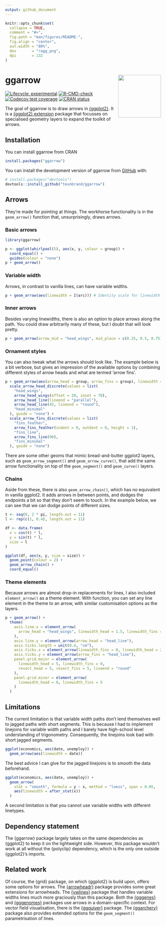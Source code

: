 ```yaml
---
output: github_document
---
```


<!-- README.md is generated from README.Rmd. Please edit that file -->

```r
knitr::opts_chunk$set(
  collapse = TRUE,
  comment = "#>",
  fig.path = "man/figures/README-",
  fig.align = "center",
  out.width = "80%",
  dev       = "ragg_png",
  dpi       = 132
)
```

# ggarrow <img src="man/figures/logo.png" align="right" height="138" />

<!-- badges: start -->
[![Lifecycle: experimental](https://img.shields.io/badge/lifecycle-experimental-orange.svg)](https://lifecycle.r-lib.org/articles/stages.html#experimental)
[![R-CMD-check](https://github.com/teunbrand/ggarrow/actions/workflows/R-CMD-check.yaml/badge.svg)](https://github.com/teunbrand/ggarrow/actions/workflows/R-CMD-check.yaml)
[![Codecov test coverage](https://codecov.io/gh/teunbrand/ggarrow/branch/main/graph/badge.svg)](https://app.codecov.io/gh/teunbrand/ggarrow?branch=main)
[![CRAN status](https://www.r-pkg.org/badges/version/ggarrow)](https://CRAN.R-project.org/package=ggarrow)
<!-- badges: end -->

The goal of ggarrow is to draw arrows in [{ggplot2}](https://ggplot2.tidyverse.org/). It is a [{ggplot2} extension](https://exts.ggplot2.tidyverse.org/gallery/) package that focusses on specialised geometry layers to expand the toolkit of arrows.

## Installation

You can install ggarrow from CRAN

``` r
install.packages("ggarrow")
```

You can install the development version of ggarrow from [GitHub](https://github.com/) with:

``` r
# install.packages("devtools")
devtools::install_github("teunbrand/ggarrow")
```

## Arrows

They're made for pointing at things. The workhorse functionality is in the `geom_arrow()` function that, unsurprisingly, draws arrows. 

### Basic arrows

```r
library(ggarrow)

p <- ggplot(whirlpool(5), aes(x, y, colour = group)) +
  coord_equal() +
  guides(colour = "none")
p + geom_arrow()
```

### Variable width

Arrows, in contrast to vanilla lines, can have variable widths.

```r
p + geom_arrow(aes(linewidth = I(arc))) # Identity scale for linewidth
```

### Inner arrows

Besides varying linewidths, there is also an option to place arrows along the path. 
You could draw arbitrarily many of these, but I doubt that will look pretty.

```r
p + geom_arrow(arrow_mid = "head_wings", mid_place = c(0.25, 0.5, 0.75))
```

### Ornament styles

You can also tweak what the arrows should look like.
The example below is a bit verbose, but gives an impression of the available options by combining different styles of arrow heads and what are termed 'arrow fins'.

```r
p + geom_arrow(aes(arrow_head = group, arrow_fins = group), linewidth = 2) +
  scale_arrow_head_discrete(values = list(
    "head_wings",
    arrow_head_wings(offset = 20, inset = 70),
    arrow_head_line(lineend = "parallel"),
    arrow_head_line(45, lineend = "round"),
    "head_minimal"
  ), guide = "none") +
  scale_arrow_fins_discrete(values = list(
    "fins_feather",
    arrow_fins_feather(indent = 0, outdent = 0, height = 1),
    "fins_line",
    arrow_fins_line(90),
    "fins_minimal"
  ), guide = "none")
```

There are some other geoms that mimic bread-and-butter ggplot2 layers, such as `geom_arrow_segment()` and `geom_arrow_curve()`, that add the same arrow functionality on top of the `geom_segment()` and `geom_curve()` layers.

### Chains

Aside from these, there is also `geom_arrow_chain()`, which has no equivalent in vanilla ggplot2. It adds arrows in between points, and dodges the endpoints a bit so that they don't seem to touch. In the example below, we can see that we can dodge points of different sizes.

```r
t <- seq(0, 2 * pi, length.out = 11)
l <- rep(c(1, 0.4), length.out = 11)

df <- data.frame(
  x = cos(t) * l,
  y = sin(t) * l,
  size = l
)

ggplot(df, aes(x, y, size = size)) +
  geom_point(colour = 2) +
  geom_arrow_chain() +
  coord_equal()
```

### Theme elements

Because arrows are almost drop-in replacements for lines, I also included `element_arrow()` as a theme element. With function, you can set any line element in the theme to an arrow, with similar customisation options as the layers.

```r
p + geom_arrow() +
  theme(
    axis.line.x = element_arrow(
      arrow_head = "head_wings", linewidth_head = 1.5, linewidth_fins = 0
    ),
    axis.line.y = element_arrow(arrow_head = "head_line"),
    axis.ticks.length = unit(0.4, "cm"),
    axis.ticks.x = element_arrow(linewidth_fins = 0, linewidth_head = 2),
    axis.ticks.y = element_arrow(arrow_fins = "head_line"),
    panel.grid.major = element_arrow(
      linewidth_head = 5, linewidth_fins = 0,
      resect_head = 5, resect_fins = 5, lineend = "round"
    ),
    panel.grid.minor = element_arrow(
      linewidth_head = 0, linewidth_fins = 5
    )
  )
```

## Limitations

The current limitation is that variable width paths don't lend themselves well to jagged paths with short segments. This is because I had to implement linejoins for variable width paths and I barely have high-school level understanding of trigonometry. Consequently, the linejoins look bad with short jagged segments.

```r
ggplot(economics, aes(date, unemploy)) +
  geom_arrow(aes(linewidth = date))
```

The best advice I can give for the jagged linejoins is to smooth the data beforehand.

```r
ggplot(economics, aes(date, unemploy)) +
  geom_arrow(
    stat = "smooth", formula = y ~ x, method = "loess", span = 0.05,
    aes(linewidth = after_stat(x))
  )
```

A second limitation is that you cannot use variable widths with different linetypes.

## Dependency statement

The {ggarrow} package largely takes on the same dependencies as {ggplot2} to keep it on the lightweight side. However, this package wouldn't work at all without the {polyclip} dependency, which is the only one outside {ggplot2}'s imports.

## Related work

Of course, the {grid} package, on which {ggplot2} is build upon, offers some options for arrows.
The [{arrowheadr}](https://github.com/wjschne/arrowheadr) package provides some great extensions for arrowheads.
The [{vwlines}](https://cran.r-project.org/package=vwline) package that handles variable widths lines much more graciously than this package.
Both the [{gggenes}](https://wilkox.org/gggenes/) and [{gggenomes}](https://thackl.github.io/gggenomes/) packages use arrows in a domain-specific context.
For vector field visualisation, there is the [{ggquiver}](http://pkg.mitchelloharawild.com/ggquiver/) package.
The [{ggarchery}](https://github.com/mdhall272/ggarchery) package also provides extended options for the `geom_segment()` parametrisation of lines.

